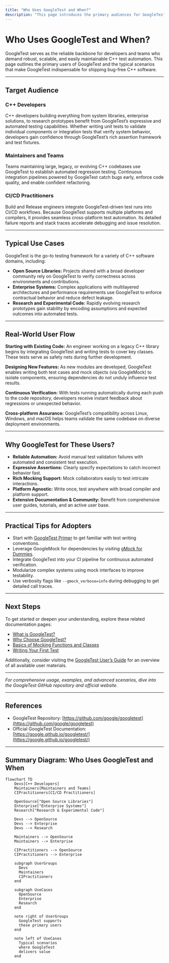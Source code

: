 ```yaml
---
title: "Who Uses GoogleTest and When?"
description: "This page introduces the primary audiences for GoogleTest: C++ developers, maintainers, and CI/CD practitioners who need reliable, scalable, and platform-agnostic test automation. Explore typical scenarios—open-source libraries, enterprise systems, and research code—where GoogleTest helps teams ship bug-free C++ software."
---
```


# Who Uses GoogleTest and When?

GoogleTest serves as the reliable backbone for developers and teams who demand robust, scalable, and easily maintainable C++ test automation. This page outlines the primary users of GoogleTest and the typical scenarios that make GoogleTest indispensable for shipping bug-free C++ software.

---

## Target Audience

### C++ Developers
C++ developers building everything from system libraries, enterprise solutions, to research prototypes benefit from GoogleTest’s expressive and automated testing capabilities. Whether writing unit tests to validate individual components or integration tests that verify system behavior, developers gain confidence through GoogleTest’s rich assertion framework and test fixtures.

### Maintainers and Teams
Teams maintaining large, legacy, or evolving C++ codebases use GoogleTest to establish automated regression testing. Continuous integration pipelines powered by GoogleTest catch bugs early, enforce code quality, and enable confident refactoring.

### CI/CD Practitioners
Build and Release engineers integrate GoogleTest-driven test runs into CI/CD workflows. Because GoogleTest supports multiple platforms and compilers, it provides seamless cross-platform test automation. Its detailed failure reports and stack traces accelerate debugging and issue resolution.

---

## Typical Use Cases

GoogleTest is the go-to testing framework for a variety of C++ software domains, including:

- **Open Source Libraries:** Projects shared with a broad developer community rely on GoogleTest to verify correctness across environments and contributions.
- **Enterprise Systems:** Complex applications with multilayered architectures and performance requirements use GoogleTest to enforce contractual behavior and reduce defect leakage.
- **Research and Experimental Code:** Rapidly evolving research prototypes gain stability by encoding assumptions and expected outcomes into automated tests.

---

## Real-World User Flow

**Starting with Existing Code:** An engineer working on a legacy C++ library begins by integrating GoogleTest and writing tests to cover key classes. These tests serve as safety nets during further development.

**Designing New Features:** As new modules are developed, GoogleTest enables writing both test cases and mock objects (via GoogleMock) to isolate components, ensuring dependencies do not unduly influence test results.

**Continuous Verification:** With tests running automatically during each push to the code repository, developers receive instant feedback about regressions or unexpected behavior.

**Cross-platform Assurance:** GoogleTest’s compatibility across Linux, Windows, and macOS helps teams validate the same codebase on diverse deployment environments.

---

## Why GoogleTest for These Users?

- **Reliable Automation:** Avoid manual test validation failures with automated and consistent test execution.
- **Expressive Assertions:** Clearly specify expectations to catch incorrect behavior fast.
- **Rich Mocking Support:** Mock collaborators easily to test intricate interactions.
- **Platform Agnostic:** Write once, test anywhere with broad compiler and platform support.
- **Extensive Documentation & Community:** Benefit from comprehensive user guides, tutorials, and an active user base.

---

## Practical Tips for Adopters

- Start with [GoogleTest Primer](https://github.com/google/googletest/blob/main/docs/primer.md) to get familiar with test writing conventions.
- Leverage GoogleMock for dependencies by visiting [gMock for Dummies](https://github.com/google/googletest/blob/main/docs/gmock_for_dummies.md).
- Integrate GoogleTest into your CI pipeline for continuous automated verification.
- Modularize complex systems using mock interfaces to improve testability.
- Use verbosity flags like `--gmock_verbose=info` during debugging to get detailed call traces.

---

## Next Steps

To get started or deepen your understanding, explore these related documentation pages:

- [What is GoogleTest?](../introduction-core-value/product-intro)
- [Why Choose GoogleTest?](../introduction-core-value/value-proposition)
- [Basics of Mocking Functions and Classes](../../guides/mocking-best-practices/basics-of-mocking)
- [Writing Your First Test](../../getting-started/first-test-experience/writing-your-first-test)

Additionally, consider visiting the [GoogleTest User’s Guide](../index.md) for an overview of all available user materials.

---

_For comprehensive usage, examples, and advanced scenarios, dive into the GoogleTest GitHub repository and official website._

---

## References

- GoogleTest Repository: [https://github.com/google/googletest](https://github.com/google/googletest)
- Official GoogleTest Documentation: [https://google.github.io/googletest/](https://google.github.io/googletest/)

---

## Summary Diagram: Who Uses GoogleTest and When

```mermaid
flowchart TD
    Devs[C++ Developers]
    Maintainers[Maintainers and Teams]
    CIPractitioners[CI/CD Practitioners]

    OpenSource["Open Source Libraries"]
    Enterprise["Enterprise Systems"]
    Research["Research & Experimental Code"]

    Devs --> OpenSource
    Devs --> Enterprise
    Devs --> Research

    Maintainers --> OpenSource
    Maintainers --> Enterprise

    CIPractitioners --> OpenSource
    CIPractitioners --> Enterprise

    subgraph UserGroups
      Devs
      Maintainers
      CIPractitioners
    end

    subgraph UseCases
      OpenSource
      Enterprise
      Research
    end

    note right of UserGroups
      GoogleTest supports
      these primary users
    end

    note left of UseCases
      Typical scenarios
      where GoogleTest
      delivers value
    end

```

